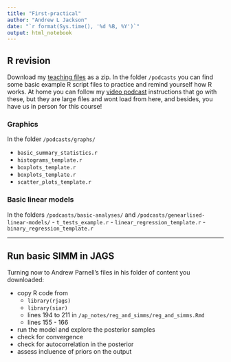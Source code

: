 ```yaml
---
title: "First-practical"
author: "Andrew L Jackson"
date: "`r format(Sys.time(), '%d %B, %Y')`"
output: html_notebook
---
```


## R revision

Download my [teaching files](https://github.com/adzidic/R_lectures) as a zip. In the folder `/podcasts` you can find some basic example R script files to practice and remind yourself how R works. At home you can follow my [video podcast](https://www.youtube.com/playlist?list=PLXXzyqr0tEhPRNDuEQ6wcvMcpAkGRjVqs) instructions that go with these, but they are large files and wont load from here, and besides, you have us in person for this course!


### Graphics
In the folder `/podcasts/graphs/`

- `basic_summary_statistics.r`
- `histograms_template.r`
- `boxplots_template.r`
- `boxplots_template.r`
- `scatter_plots_template.r`

### Basic linear models
In the folders `/podcasts/basic-analyses/` and `/podcasts/genearlised-linear-models/`
- `t_tests_example.r`
- `linear_regression_template.r`
- `binary_regression_template.r` 

----

## Run basic SIMM in JAGS

Turning now to Andrew Parnell's files in his folder of content you downloaded:

- copy R code from
  - `library(rjags)`
  - `library(siar)`
  - lines 194 to 211 in `/ap_notes/reg_and_simms/reg_and_simms.Rmd`
  - lines 155 - 166
- run the model and explore the posterior samples
- check for convergence
- check for autocorrelation in the posterior
- assess incluence of priors on the output


 
